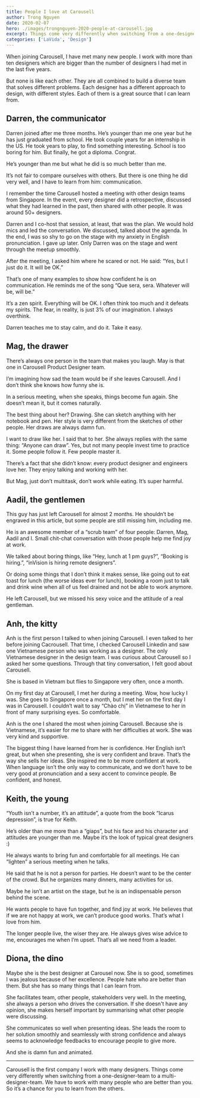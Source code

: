 ```yaml
---
title: People I love at Carousell
author: Trong Nguyen
date: 2020-02-07
hero: ./images/trongnguyen-2020-people-at-carousell.jpg
excerpt: Things come very differently when switching from a one-designer-team to a multi-designer-team. We have to work with many people who are better than you. So it’s a chance for you to learn from the others.
categories: ['LaVida', 'Design']
---
```


When joining Carousell, I have met many new people. I work with more than ten designers which are bigger than the number of designers I had met in the last five years. 

But none is like each other. They are all combined to build a diverse team that solves different problems. Each designer has a different approach to design, with different styles. Each of them is a great source that I can learn from.


## Darren, the communicator
Darren joined after me three months. He’s younger than me one year but he has just graduated from school. He took couple years for an internship in the US. He took years to play, to find something interesting. School is too boring for him. But finally, he got a diploma. Congrat.

He’s younger than me but what he did is so much better than me.

It’s not fair to compare ourselves with others. But there is one thing he did very well, and I have to learn from him: communication.

I remember the time Carousell hosted a meeting with other design teams from Singapore. In the event, every designer did a retrospective, discussed what they had learned in the past, then shared with other people. It was around 50+ designers.

Darren and I co-host that session, at least, that was the plan. We would hold mics and led the conversation. We discussed, talked about the agenda. In the end, I was so shy to go on the stage with my anxiety in English pronunciation. I gave up later. Only Darren was on the stage and went through the meetup smoothly.

After the meeting, I asked him where he scared or not. He said: “Yes, but I just do it. It will be OK.”

That’s one of many examples to show how confident he is on communication. He reminds me of the song “Que sera, sera. Whatever will be, will be.”

It’s a zen spirit. Everything will be OK. I often think too much and it defeats my spirits. The fear, in reality, is just 3% of our imagination. I always overthink.

Darren teaches me to stay calm, and do it. Take it easy.

## Mag, the drawer
There’s always one person in the team that makes you laugh. May is that one in Carousell Product Designer team.

I’m imagining how sad the team would be if she leaves Carousell. And I don’t think she knows how funny she is.

In a serious meeting, when she speaks, things become fun again. She doesn’t mean it, but it comes naturally.

The best thing about her? Drawing. She can sketch anything with her notebook and pen. Her style is very different from the sketches of other people. Her draws are always damn fun.

I want to draw like her. I said that to her. She always replies with the same thing: “Anyone can draw”. Yes, but not many people invest time to practice it. Some people follow it. Few people master it.

There’s a fact that she didn’t know: every product designer and engineers love her. They enjoy talking and working with her.

But Mag, just don’t multitask, don’t work while eating. It’s super harmful.

## Aadil, the gentlemen
This guy has just left Carousell for almost 2 months. He shouldn’t be engraved in this article, but some people are still missing him, including me.

He is an awesome member of a “scrub team” of four people: Darren, Mag, Aadil and I. Small chit-chat conversation with those people help me find joy at work.

We talked about boring things, like “Hey, lunch at 1 pm guys?”, “Booking is hiring.”, “inVision is hiring remote designers”.

Or doing some things that I don’t think it makes sense, like going out to eat toast for lunch (the worse ideas ever for lunch), booking a room just to talk and drink wine when all of us feel drained and not be able to work anymore.

He left Carousell, but we missed his sexy voice and the attitude of a real gentleman.

## Anh, the kitty
Anh is the first person I talked to when joining Carousell. I even talked to her before joining Cacrousell. That time, I checked Carousell Linkedin and saw one Vietnamese person who was working as a designer. The only Vietnamese designer in the design team. I was curious about Carousell so I asked her some questions. Through that tiny conversation, I felt good about Carousell.

She is based in Vietnam but flies to Singapore very often, once a month.

On my first day at Carousell, I met her during a meeting. Wow, how lucky I was. She goes to Singapore once a month, but I met her on the first day I was in Carousell. I couldn’t wait to say “Chào chị” in Vietnamese to her in front of many surprising eyes. So comfortable.

Anh is the one I shared the most when joining Carousell. Because she is Vietnamese, it’s easier for me to share with her difficulties at work. She was very kind and supportive.

The biggest thing I have learned from her is confidence. Her English isn’t great, but when she presenting, she is very confident and brave. That’s the way she sells her ideas. She inspired me to be more confident at work. When language isn’t the only way to communicate, and we don’t have to be very good at pronunciation and a sexy accent to convince people. Be confident, and honest.

## Keith, the young
“Youth isn’t a number, it’s an attitude”, a quote from the book “Icarus depression”, is true for Keith.

He’s older than me more than a “giaps”, but his face and his character and attitudes are younger than me. Maybe it’s the look of typical great designers :) 

He always wants to bring fun and comfortable for all meetings. He can “lighten” a serious meeting when he talks.

He said that he is not a person for parties. He doesn’t want to be the center of the crowd. But he organizes many dinners, many activities for us.

Maybe he isn’t an artist on the stage, but he is an indispensable person behind the scene.

He wants people to have fun together, and find joy at work. He believes that if we are not happy at work, we can’t produce good works. That’s what I love from him.

The longer people live, the wiser they are. He always gives wise advice to me, encourages me when I’m upset. That’s all we need from a leader.

## Diona, the dino
Maybe she is the best designer at Carousel now. She is so good, sometimes I was jealous because of her excellence. People hate who are better than them. But she has so many things that I can learn from.

She facilitates team, other people, stakeholders very well. In the meeting, she always a person who drives the conversation. If she doesn't have any opinion, she makes herself important by summarising what other people were discussing.

She communicates so well when presenting ideas. She leads the room to her solution smoothly and seamlessly with strong confidence and always seems to acknowledge feedbacks to encourage people to give more. 

And she is damn fun and animated.

- - - -

Carousell is the first company I work with many designers. Things come very differently when switching from a one-designer-team to a multi-designer-team. We have to work with many people who are better than you. So it’s a chance for you to learn from the others.
